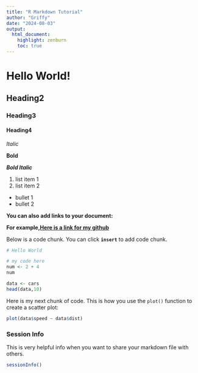 ```yaml
---
title: "R Markdown Tutorial"
author: "Griffy"
date: "2024-08-03"
output: 
  html_document: 
    highlight: zenburn
    toc: true
---
```


# Hello World!
## Heading2
### Heading3
#### Heading4

*Italic*

**Bold**

***Bold Italic***

1. list item 1
2. list item 2


- bullet 1
* bullet 2

**You can also add links to your document:**

**For example,[Here is a link for my github](https://github.com/GriffyGe)**

Below is a code chunk. You can click **`insert`** to add code chunk. 

```r
# Hello World

# my code here
num <- 2 + 4
num

data <- cars
head(data,10)
```

Here is my next chunk of code. This is how you use the `plot()` function to create a scatter plot:

```r
plot(data$speed ~ data$dist)
```

### Session Info
This is very helpful info when you want to share your markdown file with others. 
```r
sessionInfo()
```


